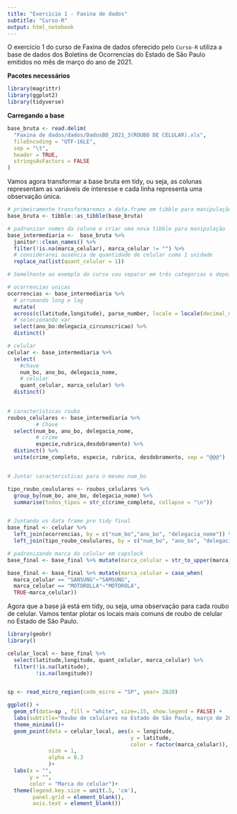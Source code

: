 ```yaml
---
title: "Exercicio 1 - Faxina de dados"
subtitle: "Curso-R"
output: html_notebook
---
```


O exercicio 1 do curso de Faxina de dados oferecido pelo `Curso-R` utiliza a base de dados dos Boletins de Ocorrencias do Estado de São Paulo emitidos no mês de março do ano de 2021.

**Pacotes necessários**
```r
library(magrittr)
library(ggplot2)
library(tidyverse)
```

**Carregando a base**
```r
base_bruta <- read.delim(
  "Faxina de dados/dados/DadosBO_2021_3(ROUBO DE CELULAR).xls",
  fileEncoding = "UTF-16LE",
  sep = "\t",
  header = TRUE,
  stringsAsFactors = FALSE
)
```

Vamos agora transformar a base bruta em tidy, ou seja, as colunas representam as variáveis de interesse e cada linha representa uma observação única.

```r

# primeiramente transformaremos o data.frame em tibble para manipulação
base_bruta <- tibble::as_tibble(base_bruta)

# padronizar nomes da coluna e criar uma nova tibble para manipulação
base_intermediaria <-  base_bruta %>%
  janitor::clean_names() %>%
  filter(!is.na(marca_celular), marca_celular != "") %>%
  # considerarei ausencia de quantidade de celular como 1 unidade
  replace_na(list(quant_celular = 1))

# Semelhante ao exemplo do curso vou separar em três categorias e depois uni-las. Utilizando as colunas num_bo, ano_bo, delegacia_nome como chave.

# ocorrencias unicas
ocorrencias <- base_intermediaria %>%
  # arrumando long e lag
  mutate(
  across(c(latitude,longitude), parse_number, locale = locale(decimal_mark = ","))) %>%
  # selecionando var
  select(ano_bo:delegacia_circunscricao) %>%
  distinct()

# celular 
celular <- base_intermediaria %>%
  select(
    #chave
    num_bo, ano_bo, delegacia_nome,
    # celular
    quant_celular, marca_celular) %>%
  distinct()

  
# caracteristicas roubo
roubos_celulares <- base_intermediaria %>%
         # Chave
  select(num_bo, ano_bo, delegacia_nome,
         # crime
         especie,rubrica,desdobramento) %>%
  distinct() %>%
  unite(crime_completo, especie, rubrica, desdobramento, sep = "@@@")


# Juntar caracteristicas para o mesmo num_bo

tipo_roubo_ceululares <- roubos_celulares %>%
  group_by(num_bo, ano_bo, delegacia_nome) %>%
  summarise(todos_tipos = str_c(crime_completo, collapse = "\n"))


# Juntando os data frame pro tidy final
base_final <- celular %>%
  left_join(ocorrencias, by = c("num_bo","ano_bo", "delegacia_nome")) %>%
  left_join(tipo_roubo_ceululares, by = c("num_bo", "ano_bo", "delegacia_nome"))

# padronizando marca do celular em capslock
base_final <- base_final %>% mutate(marca_celular = str_to_upper(marca_celular))

base_final <- base_final %>% mutate(marca_celular = case_when(
  marca_celular == "SANSUNG"~"SAMSUNG",
  marca_celular == "MOTOROLLA"~"MOTOROLA",
  TRUE~marca_celular))

```

Agora que a base já está em tidy, ou seja, uma observação para cada roubo de celular. Vamos tentar plotar os locais mais comuns de roubo de celular no Estado de São Paulo.

```r
library(geobr)
library()

celular_local <- base_final %>% 
  select(latitude,longitude, quant_celular, marca_celular) %>%
  filter(!is.na(latitude),
         !is.na(longitude))


sp <- read_micro_region(code_micro = "SP", year= 2020)

ggplot() +
  geom_sf(data=sp , fill = "white", size=.15, show.legend = FALSE) +
  labs(subtitle="Roubo de celulares no Estado de São Paulo, março de 2021", size=8) +
  theme_minimal()+
  geom_point(data = celular_local, aes(x = longitude,
                                       y = latitude,
                                       color = factor(marca_celular)),
             size = 1,
             alpha = 0.3
             )+
  labs(x = "",
       y = "",
       color = "Marca do celular")+
  theme(legend.key.size = unit(.5, 'cm'),
        panel.grid = element_blank(),
        axis.text = element_blank())

```


